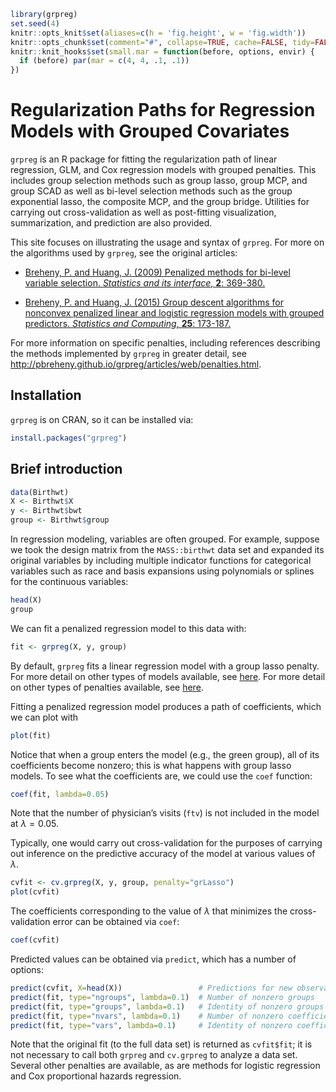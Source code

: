 ```r
library(grpreg)
set.seed(4)
knitr::opts_knit$set(aliases=c(h = 'fig.height', w = 'fig.width'))
knitr::opts_chunk$set(comment="#", collapse=TRUE, cache=FALSE, tidy=FALSE)
knitr::knit_hooks$set(small.mar = function(before, options, envir) {
  if (before) par(mar = c(4, 4, .1, .1))
})
```

# Regularization Paths for Regression Models with Grouped Covariates

`grpreg` is an R package for fitting the regularization path of linear regression, GLM, and Cox regression models with grouped penalties.  This includes group selection methods such as group lasso, group MCP, and group SCAD as well as bi-level selection methods such as the group exponential lasso, the composite MCP, and the group bridge.  Utilities for carrying out cross-validation as well as post-fitting visualization, summarization, and prediction are also provided.

This site focuses on illustrating the usage and syntax of `grpreg`.  For more on the algorithms used by `grpreg`, see the original articles:

* [Breheny, P. and Huang, J. (2009) Penalized methods for bi-level variable selection.  *Statistics and its interface*, **2**: 369-380.](http://myweb.uiowa.edu/pbreheny/pdf/Breheny2009.pdf)

* [Breheny, P. and Huang, J. (2015) Group descent algorithms for nonconvex penalized linear and logistic regression models with grouped predictors. *Statistics and Computing*, **25**: 173-187.](http://www.springerlink.com/openurl.asp?genre=article&id=doi:10.1007/s11222-013-9424-2)

For more information on specific penalties, including references describing the methods implemented by `grpreg` in greater detail, see <http://pbreheny.github.io/grpreg/articles/web/penalties.html>.

## Installation

`grpreg` is on CRAN, so it can be installed via:

```r
install.packages("grpreg")
```

## Brief introduction

```r
data(Birthwt)
X <- Birthwt$X
y <- Birthwt$bwt
group <- Birthwt$group
```

In regression modeling, variables are often grouped.  For example, suppose we took the design matrix from the `MASS::birthwt` data set and expanded its original variables by including multiple indicator functions for categorical variables such as race and basis expansions using polynomials or splines for the continuous variables:

```r
head(X)
group
```

We can fit a penalized regression model to this data with:

```r
fit <- grpreg(X, y, group)
```

By default, `grpreg` fits a linear regression model with a group lasso penalty.  For more detail on other types of models available, see [here](articles/web/models.html).  For more detail on other types of penalties available, see [here](articles/web/penalties.html).

Fitting a penalized regression model produces a path of coefficients, which we can plot with

```r
plot(fit)
```

Notice that when a group enters the model (e.g., the green group), all of its coefficients become nonzero; this is what happens with group lasso models.  To see what the coefficients are, we could use the `coef` function:

```r
coef(fit, lambda=0.05)
```

Note that the number of physician's visits (`ftv`) is not included in the model at $\lambda=0.05$.

Typically, one would carry out cross-validation for the purposes of carrying out inference on the predictive accuracy of the model at various values of $\lambda$.

```r
cvfit <- cv.grpreg(X, y, group, penalty="grLasso")
plot(cvfit)
```
The coefficients corresponding to the value of $\lambda$ that minimizes the cross-validation error can be obtained via `coef`:

```r
coef(cvfit)
```

Predicted values can be obtained via `predict`, which has a number of options:

```r
predict(cvfit, X=head(X))                 # Predictions for new observations
predict(fit, type="ngroups", lambda=0.1)  # Number of nonzero groups
predict(fit, type="groups", lambda=0.1)   # Identity of nonzero groups
predict(fit, type="nvars", lambda=0.1)    # Number of nonzero coefficients
predict(fit, type="vars", lambda=0.1)     # Identity of nonzero coefficients
```

Note that the original fit (to the full data set) is returned as `cvfit$fit`; it is not necessary to call both `grpreg` and `cv.grpreg` to analyze a data set.  Several other penalties are available, as are methods for logistic regression and Cox proportional hazards regression.
